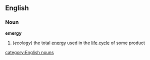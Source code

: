 ==English==
===Noun===
'''emergy'''
#(''ecology'') the total [[energy]] used in the [[life cycle]] of some product
[[category:English nouns]]